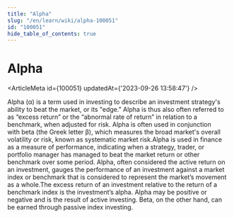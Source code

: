 ```yaml
---
title: "Alpha"
slug: "/en/learn/wiki/alpha-100051"
id: "100051"
hide_table_of_contents: true
---
```



# Alpha

<ArticleMeta id={100051} updatedAt={'2023-09-26 13:58:47'} />
<div className='border-solid border-b border-t-0 my-4 border-[var(--ifm-color-gray-300)]' />

Alpha (α) is a term used in investing to describe an investment strategy's ability to beat the market, or its "edge." Alpha is thus also often referred to as “excess return” or the “abnormal rate of return” in relation to a benchmark, when adjusted for risk. Alpha is often used in conjunction with beta (the Greek letter β), which measures the broad market's overall volatility or risk, known as systematic market risk.Alpha is used in finance as a measure of performance, indicating when a strategy, trader, or portfolio manager has managed to beat the market return or other benchmark over some period. Alpha, often considered the active return on an investment, gauges the performance of an investment against a market index or benchmark that is considered to represent the market’s movement as a whole.The excess return of an investment relative to the return of a benchmark index is the investment’s alpha. Alpha may be positive or negative and is the result of active investing. Beta, on the other hand, can be earned through passive index investing.
